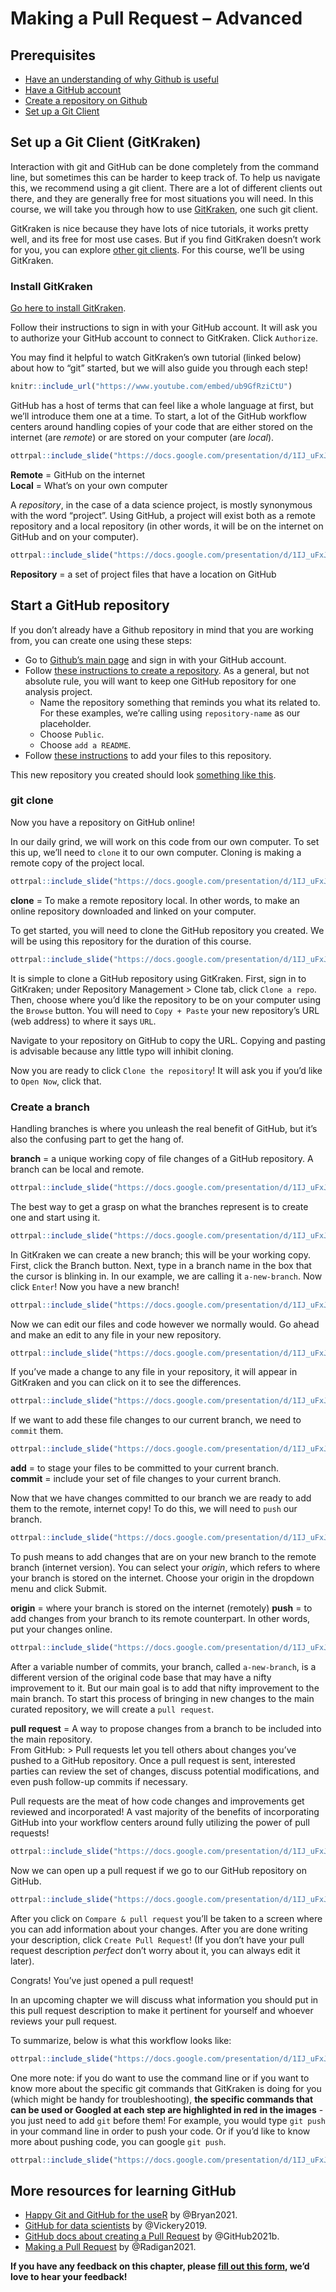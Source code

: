 
# Making a Pull Request -- Advanced

## Prerequisites

- [Have an understanding of why Github is useful](https://hutchdatascience.org/dasl-snack-github/why-github.html)
- [Have a GitHub account](https://hutchdatascience.org/dasl-snack-github/create-a-github-account.html)
- [Create a repository on Github](https://hutchdatascience.org/dasl-snack-github/setting-up-a-project-on-github.html)
- [Set up a Git Client](https://hutchdatascience.org/dasl-snack-github/setting-up-a-git-client.html)

## Set up a Git Client (GitKraken)

Interaction with git and GitHub can be done completely from the command line, but sometimes this can be harder to keep track of. To help us navigate this, we recommend using a git client. There are a lot of different clients out there, and they are generally free for most situations you will need. In this course, we will take you through how to use [GitKraken](https://www.gitkraken.com/git-client), one such git client.

GitKraken is nice because they have lots of nice tutorials, it works pretty well, and its free for most use cases. But if you find GitKraken doesn't work for you, you can explore [other git clients](https://www.hostinger.com/tutorials/best-git-gui-clients/). For this course, we'll be using GitKraken.

### Install GitKraken

[Go here to install GitKraken](https://support.gitkraken.com/how-to-install/).

Follow their instructions to sign in with your GitHub account. It will ask you to authorize your GitHub account to connect to GitKraken. Click `Authorize`.

You may find it helpful to watch GitKraken's own tutorial (linked below) about how to "git" started, but we will also guide you through each step!

```r
knitr::include_url("https://www.youtube.com/embed/ub9GfRziCtU")
```

GitHub has a host of terms that can feel like a whole language at first, but we'll introduce them one at a time. To start, a lot of the GitHub workflow centers around handling copies of your code that are either stored on the internet (are _remote_) or are stored on your computer (are _local_).

```r
ottrpal::include_slide("https://docs.google.com/presentation/d/1IJ_uFxJud7OdIAr6p8ZOzvYs-SGDqa7g4cUHtUld03I/edit#slide=id.g1014c75158f_0_120")
```
<div class = "github">
**Remote** = GitHub on the internet <br>
**Local** = What's on your own computer
</div>

A _repository_, in the case of a data science project, is mostly synonymous with the word "project". Using GitHub, a project will exist both as a remote repository and a local repository (in other words, it will be on the internet on GitHub and on your computer).

```r
ottrpal::include_slide("https://docs.google.com/presentation/d/1IJ_uFxJud7OdIAr6p8ZOzvYs-SGDqa7g4cUHtUld03I/edit#slide=id.g1014c75158f_0_149")
```

<div class = "github">
**Repository** = a set of project files that have a location on GitHub
</div>

## Start a GitHub repository

If you don't already have a Github repository in mind that you are working from, you can create one using these steps:

- Go to [Github's main page](https://github.com/) and sign in with your GitHub account.
- Follow [these instructions to create a repository](https://docs.github.com/en/get-started/quickstart/create-a-repo). As a general, but not absolute rule, you will want to keep one GitHub repository for one analysis project.
  - Name the repository something that reminds you what its related to. For these examples, we're calling using `repository-name` as our placeholder.
  - Choose `Public`.
  - Choose `add a README`.
- Follow [these instructions](https://docs.github.com/en/repositories/working-with-files/managing-files/adding-a-file-to-a-repository#adding-a-file-to-a-repository-on-github) to add your files to this repository.

This new repository you created should look [something like this](https://github.com/cansavvy/repository-name).

### git clone

Now you have a repository on GitHub online!

In our daily grind, we will work on this code from our own computer. To set this up, we'll need to `clone` it to our own computer. Cloning is making a remote copy of the project local.

```r
ottrpal::include_slide("https://docs.google.com/presentation/d/1IJ_uFxJud7OdIAr6p8ZOzvYs-SGDqa7g4cUHtUld03I/edit#slide=id.g1014c75158f_0_90")
```

<div class = "github">
**clone** = To make a remote repository local. In other words, to make an online repository downloaded and linked on your computer.
</div>

To get started, you will need to clone the GitHub repository you created. We will be using this repository for the duration of this course.

```r
ottrpal::include_slide("https://docs.google.com/presentation/d/1IJ_uFxJud7OdIAr6p8ZOzvYs-SGDqa7g4cUHtUld03I/edit#slide=id.g1014c75158f_0_166")
```

It is simple to clone a GitHub repository using GitKraken. First, sign in to GitKraken; under Repository Management > Clone tab, click `Clone a repo`. Then, choose where you’d like the repository to be on your computer using the `Browse` button. You will need to `Copy + Paste` your new repository's URL (web address) to  where it says `URL`.

Navigate to your repository on GitHub to copy the URL. Copying and pasting is advisable because any little typo will inhibit cloning.

Now you are ready to click `Clone the repository`! It will ask you if you'd like to `Open Now`, click that.

### Create a branch

Handling branches is where you unleash the real benefit of GitHub, but it's also the confusing part to get the hang of.

<div class = "github">
**branch** = a unique working copy of file changes of a GitHub repository. A branch can be local and remote.
</div>

```r
ottrpal::include_slide("https://docs.google.com/presentation/d/1IJ_uFxJud7OdIAr6p8ZOzvYs-SGDqa7g4cUHtUld03I/edit#slide=id.g1014c75158f_0_266")
```

The best way to get a grasp on what the branches represent is to create one and start using it.

```r
ottrpal::include_slide("https://docs.google.com/presentation/d/1IJ_uFxJud7OdIAr6p8ZOzvYs-SGDqa7g4cUHtUld03I/edit#slide=id.g1014c75158f_0_632")
```

In GitKraken we can create a new branch; this will be your working copy. First, click the Branch button. Next, type in a branch name in the box that the cursor is blinking in. In our example, we are calling it `a-new-branch`. Now click `Enter`! Now you have a new branch!

```r
ottrpal::include_slide("https://docs.google.com/presentation/d/1IJ_uFxJud7OdIAr6p8ZOzvYs-SGDqa7g4cUHtUld03I/edit#slide=id.g1014c75158f_0_618")
```

Now we can edit our files and code however we normally would. Go ahead and make an edit to any file in your new repository.

```r
ottrpal::include_slide("https://docs.google.com/presentation/d/1IJ_uFxJud7OdIAr6p8ZOzvYs-SGDqa7g4cUHtUld03I/edit#slide=id.g1014c75158f_0_645")
```

If you've made a change to any file in your repository, it will appear in GitKraken and you can click on it to see the differences.

```r
ottrpal::include_slide("https://docs.google.com/presentation/d/1IJ_uFxJud7OdIAr6p8ZOzvYs-SGDqa7g4cUHtUld03I/edit#slide=id.g1014c75158f_0_652")
```

If we want to add these file changes to our current branch, we need to `commit` them.

```r
ottrpal::include_slide("https://docs.google.com/presentation/d/1IJ_uFxJud7OdIAr6p8ZOzvYs-SGDqa7g4cUHtUld03I/edit#slide=id.g1014c75158f_0_664")
```
<div class = "github">
**add** = to stage your files to be committed to your current branch. <br>
**commit** = include your set of file changes to your current branch.
</div>

Now that we have changes committed to our branch we are ready to add them to the remote, internet copy! To do this, we will need to `push` our branch.

```r
ottrpal::include_slide("https://docs.google.com/presentation/d/1IJ_uFxJud7OdIAr6p8ZOzvYs-SGDqa7g4cUHtUld03I/edit#slide=id.g1014c75158f_0_686")
```

To push means to add changes that are on your new branch to the remote branch (internet version). You can select your _origin_, which refers to where your branch is stored on the internet. Choose your origin in the dropdown menu and click Submit.

<div class = "github">
**origin** = where your branch is stored on the internet (remotely)
**push** = to add changes from your branch to its remote counterpart. In other words, put your changes online.
</div>

```r
ottrpal::include_slide("https://docs.google.com/presentation/d/1IJ_uFxJud7OdIAr6p8ZOzvYs-SGDqa7g4cUHtUld03I/edit#slide=id.g1014c75158f_0_786")
```

After a variable number of commits, your branch, called `a-new-branch`, is a different version of the original code base that may have a nifty improvement to it. But our main goal is to add that nifty improvement to the main branch. To start this process of bringing in new changes to the main curated repository, we will create a `pull request`.

<div class = "github">
**pull request** = A way to propose changes from a branch to be included into the main repository.
<br>
From GitHub:
> Pull requests let you tell others about changes you've pushed to a GitHub repository. Once a pull request is sent, interested parties can review the set of changes, discuss potential modifications, and even push follow-up commits if necessary.

</div>

Pull requests are the meat of how code changes and improvements get reviewed and incorporated! A vast majority of the benefits of incorporating GitHub into your workflow centers around fully utilizing the power of pull requests!

```r
ottrpal::include_slide("https://docs.google.com/presentation/d/1IJ_uFxJud7OdIAr6p8ZOzvYs-SGDqa7g4cUHtUld03I/edit#slide=id.g1014c75158f_0_751")
```

Now we can open up a pull request if we go to our GitHub repository on GitHub.

```r
ottrpal::include_slide("https://docs.google.com/presentation/d/1IJ_uFxJud7OdIAr6p8ZOzvYs-SGDqa7g4cUHtUld03I/edit#slide=id.g1014c75158f_0_713")
```

After you click on `Compare & pull request` you'll be taken to a screen where you can add information about your changes. After you are done writing your description, click `Create Pull Request`! (If you don't have your pull request description _perfect_ don't worry about it, you can always edit it later).

Congrats! You've just opened a pull request!

In an upcoming chapter we will discuss what information you should put in this pull request description to make it pertinent for yourself and whoever reviews your pull request.

To summarize, below is what this workflow looks like:

```r
ottrpal::include_slide("https://docs.google.com/presentation/d/1IJ_uFxJud7OdIAr6p8ZOzvYs-SGDqa7g4cUHtUld03I/edit#slide=id.g1014c75158f_0_675")
```

One more note: if you do want to use the command line or if you want to know more about the specific git commands that GitKraken is doing for you (which might be handy for troubleshooting), **the specific commands that can be used or Googled at each step are highlighted in red in the images** - you just need to add `git` before them! For example, you would type `git push` in your command line in order to push your code. Or if you'd like to know more about pushing code, you can google `git push`.

```r
ottrpal::include_slide("https://docs.google.com/presentation/d/1IJ_uFxJud7OdIAr6p8ZOzvYs-SGDqa7g4cUHtUld03I/edit#slide=id.g122da391674_0_5")
```

## More resources for learning GitHub

- [Happy Git and GitHub for the useR](https://happygitwithr.com/) by @Bryan2021.
- [GitHub for data scientists](https://towardsdatascience.com/introduction-to-github-for-data-scientists-2cf8b9b25fba) by @Vickery2019.
- [GitHub docs about creating a Pull Request](https://docs.github.com/en/pull-requests/collaborating-with-pull-requests/proposing-changes-to-your-work-with-pull-requests/creating-a-pull-request) by @GitHub2021b.
- [Making a Pull Request](https://www.atlassian.com/git/tutorials/making-a-pull-request) by @Radigan2021.


**If you have any feedback on this chapter, please [fill out this form](https://forms.gle/j3cJZX5CmNtQp6QKA), we'd love to hear your feedback!**
